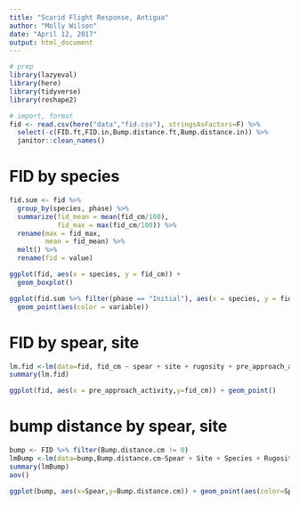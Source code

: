 ```yaml
---
title: "Scarid Flight Response, Antigua"
author: "Molly Wilson"
date: "April 12, 2017"
output: html_document
---
```


```r
# prep
library(lazyeval)
library(here)
library(tidyverse)
library(reshape2)
```
```r
# import, format
fid <- read.csv(here("data","fid.csv"), stringsAsFactors=F) %>% 
  select(-c(FID.ft,FID.in,Bump.distance.ft,Bump.distance.in)) %>%
  janitor::clean_names()
```

# FID by species
```r
fid.sum <- fid %>%
  group_by(species, phase) %>%
  summarize(fid_mean = mean(fid_cm/100),
            fid_max = max(fid_cm/100)) %>%
  rename(max = fid_max,
         mean = fid_mean) %>%
  melt() %>%
  rename(fid = value)

ggplot(fid, aes(x = species, y = fid_cm)) +
  geom_boxplot()

ggplot(fid.sum %>% filter(phase == "Initial"), aes(x = species, y = fid, group = variable)) +
  geom_point(aes(color = variable))
```


# FID by spear, site
```r
lm.fid <-lm(data=fid, fid_cm ~ spear + site + rugosity + pre_approach_activity)
summary(lm.fid)

ggplot(fid, aes(x = pre_approach_activity,y=fid_cm)) + geom_point()
```

# bump distance by spear, site
```r
bump <- FID %>% filter(Bump.distance.cm != 0)
lmBump <-lm(data=bump,Bump.distance.cm~Spear + Site + Species + Rugosity + Pre.Approach.Activity)
summary(lmBump)
aov()

ggplot(bump, aes(x=Spear,y=Bump.distance.cm)) + geom_point(aes(color=Species))
```



